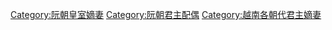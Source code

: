 [[Category:阮朝皇室嫡妻|Category:阮朝皇室嫡妻]]
[[Category:阮朝君主配偶|Category:阮朝君主配偶]]
[[Category:越南各朝代君主嫡妻|Category:越南各朝代君主嫡妻]]